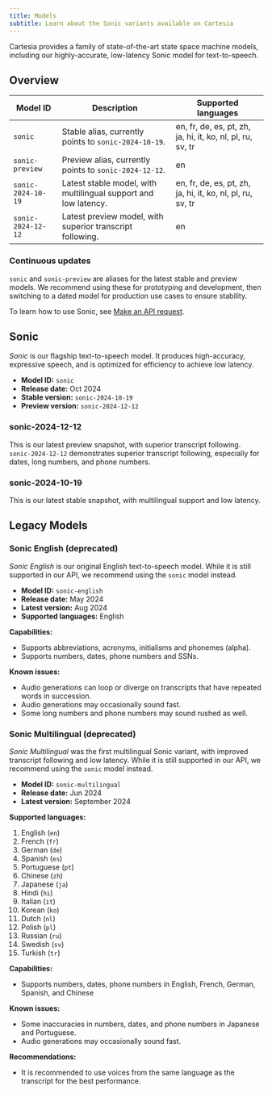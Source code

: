 ```yaml
---
title: Models
subtitle: Learn about the Sonic variants available on Cartesia
---
```


Cartesia provides a family of state-of-the-art state space machine models, including our highly-accurate, low-latency Sonic model for text-to-speech.

## Overview

| Model ID | Description | Supported languages |
| ----- | ----------- | ------------------ |
| `sonic` | Stable alias, currently points to `sonic-2024-10-19`. | en, fr, de, es, pt, zh, ja, hi, it, ko, nl, pl, ru, sv, tr |
| `sonic-preview` | Preview alias, currently points to `sonic-2024-12-12`. | en |
| `sonic-2024-10-19` | Latest stable model, with multilingual support and low latency. | en, fr, de, es, pt, zh, ja, hi, it, ko, nl, pl, ru, sv, tr |
| `sonic-2024-12-12` | Latest preview model, with superior transcript following. | en |

### Continuous updates

`sonic` and `sonic-preview` are aliases for the latest stable and preview models. We recommend using these for prototyping and development, then switching to a dated model for production use cases to ensure stability.

To learn how to use Sonic, see [Make an API request](/get-started/make-an-api-request).

## Sonic

_Sonic_ is our flagship text-to-speech model. It produces high-accuracy, expressive speech, and is optimized for efficiency to achieve low latency.

- **Model ID:** `sonic`
- **Release date:** Oct 2024
- **Stable version:** `sonic-2024-10-19`
- **Preview version:** `sonic-2024-12-12`

### sonic-2024-12-12

This is our latest preview snapshot, with superior transcript following. `sonic-2024-12-12` demonstrates superior transcript following, especially for dates, long numbers, and phone numbers.

### sonic-2024-10-19

This is our latest stable snapshot, with multilingual support and low latency.

## Legacy Models

### Sonic English (deprecated)

_Sonic English_ is our original English text-to-speech model. While it is still supported in our API, we recommend using the `sonic` model instead.

- **Model ID:** `sonic-english`
- **Release date:** May 2024
- **Latest version:** Aug 2024
- **Supported languages:** English

**Capabilities:**

* Supports abbreviations, acronyms, initialisms and phonemes (alpha).
* Supports numbers, dates, phone numbers and SSNs.

**Known issues:**

* Audio generations can loop or diverge on transcripts that have repeated words in succession.
* Audio generations may occasionally sound fast.
* Some long numbers and phone numbers may sound rushed as well.

### Sonic Multilingual (deprecated)

_Sonic Multilingual_ was the first multilingual Sonic variant, with improved transcript following and low latency.  While it is still supported in our API, we recommend using the `sonic` model instead.

- **Model ID:** `sonic-multilingual`
- **Release date:** Jun 2024
- **Latest version:** September 2024

**Supported languages:**

1. English (`en`)
2. French (`fr`)
3. German (`de`)
4. Spanish (`es`)
5. Portuguese (`pt`)
6. Chinese (`zh`)
7. Japanese (`ja`)
8. Hindi (`hi`)
9. Italian (`it`)
10. Korean (`ko`)
11. Dutch (`nl`)
12. Polish (`pl`)
13. Russian (`ru`)
14. Swedish (`sv`)
15. Turkish (`tr`)

**Capabilities:**
- Supports numbers, dates, phone numbers in English, French, German, Spanish, and Chinese

**Known issues:**
- Some inaccuracies in numbers, dates, and phone numbers in Japanese and Portuguese.
- Audio generations may occasionally sound fast.


**Recommendations:**

* It is recommended to use voices from the same language as the transcript for the best performance.
